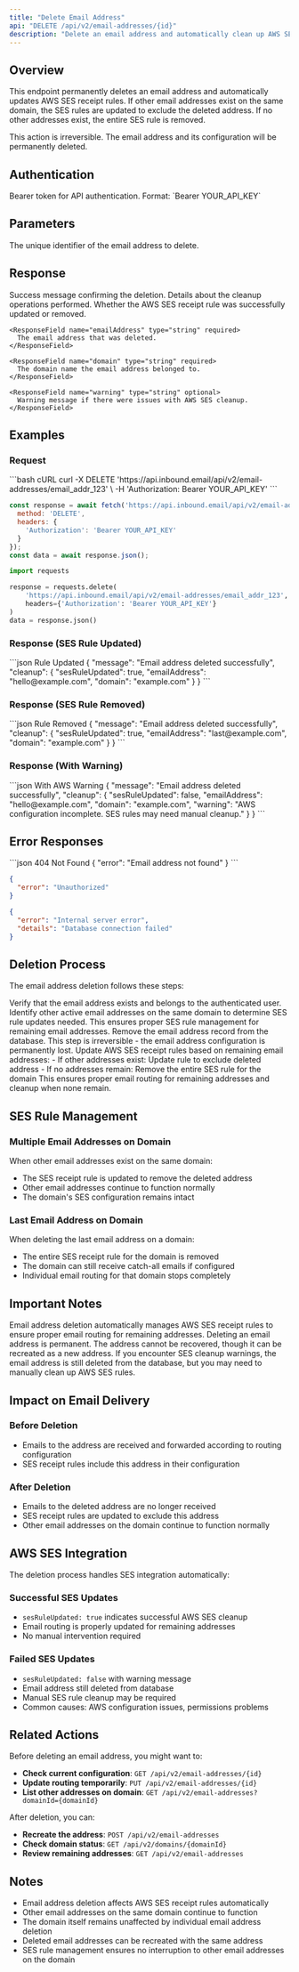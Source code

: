 ```yaml
---
title: "Delete Email Address"
api: "DELETE /api/v2/email-addresses/{id}"
description: "Delete an email address and automatically clean up AWS SES receipt rules"
---
```


## Overview

This endpoint permanently deletes an email address and automatically updates AWS SES receipt rules. If other email addresses exist on the same domain, the SES rules are updated to exclude the deleted address. If no other addresses exist, the entire SES rule is removed.

<Warning>
This action is irreversible. The email address and its configuration will be permanently deleted.
</Warning>

## Authentication

<ParamField header="Authorization" type="string" required>
  Bearer token for API authentication. Format: `Bearer YOUR_API_KEY`
</ParamField>

## Parameters

<ParamField path="id" type="string" required>
  The unique identifier of the email address to delete.
</ParamField>

## Response

<ResponseField name="message" type="string" required>
  Success message confirming the deletion.
</ResponseField>

<ResponseField name="cleanup" type="object" required>
  Details about the cleanup operations performed.
  
  <Expandable title="Cleanup details">
    <ResponseField name="sesRuleUpdated" type="boolean" required>
      Whether the AWS SES receipt rule was successfully updated or removed.
    </ResponseField>
    
    <ResponseField name="emailAddress" type="string" required>
      The email address that was deleted.
    </ResponseField>
    
    <ResponseField name="domain" type="string" required>
      The domain name the email address belonged to.
    </ResponseField>
    
    <ResponseField name="warning" type="string" optional>
      Warning message if there were issues with AWS SES cleanup.
    </ResponseField>
  </Expandable>
</ResponseField>

## Examples

### Request

<RequestExample>
```bash cURL
curl -X DELETE 'https://api.inbound.email/api/v2/email-addresses/email_addr_123' \
  -H 'Authorization: Bearer YOUR_API_KEY'
```

```javascript JavaScript
const response = await fetch('https://api.inbound.email/api/v2/email-addresses/email_addr_123', {
  method: 'DELETE',
  headers: {
    'Authorization': 'Bearer YOUR_API_KEY'
  }
});
const data = await response.json();
```

```python Python
import requests

response = requests.delete(
    'https://api.inbound.email/api/v2/email-addresses/email_addr_123',
    headers={'Authorization': 'Bearer YOUR_API_KEY'}
)
data = response.json()
```
</RequestExample>

### Response (SES Rule Updated)

<ResponseExample>
```json Rule Updated
{
  "message": "Email address deleted successfully",
  "cleanup": {
    "sesRuleUpdated": true,
    "emailAddress": "hello@example.com",
    "domain": "example.com"
  }
}
```
</ResponseExample>

### Response (SES Rule Removed)

<ResponseExample>
```json Rule Removed
{
  "message": "Email address deleted successfully", 
  "cleanup": {
    "sesRuleUpdated": true,
    "emailAddress": "last@example.com",
    "domain": "example.com"
  }
}
```
</ResponseExample>

### Response (With Warning)

<ResponseExample>
```json With AWS Warning
{
  "message": "Email address deleted successfully",
  "cleanup": {
    "sesRuleUpdated": false,
    "emailAddress": "hello@example.com",
    "domain": "example.com",
    "warning": "AWS configuration incomplete. SES rules may need manual cleanup."
  }
}
```
</ResponseExample>

## Error Responses

<ResponseExample>
```json 404 Not Found
{
  "error": "Email address not found"
}
```

```json 401 Unauthorized
{
  "error": "Unauthorized"
}
```

```json 500 Internal Server Error
{
  "error": "Internal server error",
  "details": "Database connection failed"
}
```
</ResponseExample>

## Deletion Process

The email address deletion follows these steps:

<Steps>
<Step title="Validate Ownership">
  Verify that the email address exists and belongs to the authenticated user.
</Step>

<Step title="Check Domain Context">
  Identify other active email addresses on the same domain to determine SES rule updates needed.
  
  <Info>
  This ensures proper SES rule management for remaining email addresses.
  </Info>
</Step>

<Step title="Delete Email Address">
  Remove the email address record from the database.
  
  <Warning>
  This step is irreversible - the email address configuration is permanently lost.
  </Warning>
</Step>

<Step title="Update SES Rules">
  Update AWS SES receipt rules based on remaining email addresses:
  - If other addresses exist: Update rule to exclude deleted address
  - If no addresses remain: Remove the entire SES rule for the domain
  
  <Check>
  This ensures proper email routing for remaining addresses and cleanup when none remain.
  </Check>
</Step>
</Steps>

## SES Rule Management

### Multiple Email Addresses on Domain
When other email addresses exist on the same domain:
- The SES receipt rule is updated to remove the deleted address
- Other email addresses continue to function normally
- The domain's SES configuration remains intact

### Last Email Address on Domain
When deleting the last email address on a domain:
- The entire SES receipt rule for the domain is removed
- The domain can still receive catch-all emails if configured
- Individual email routing for that domain stops completely

## Important Notes

<Info>
Email address deletion automatically manages AWS SES receipt rules to ensure proper email routing for remaining addresses.
</Info>

<Warning>
Deleting an email address is permanent. The address cannot be recovered, though it can be recreated as a new address.
</Warning>

<Tip>
If you encounter SES cleanup warnings, the email address is still deleted from the database, but you may need to manually clean up AWS SES rules.
</Tip>

## Impact on Email Delivery

### Before Deletion
- Emails to the address are received and forwarded according to routing configuration
- SES receipt rules include this address in their configuration

### After Deletion
- Emails to the deleted address are no longer received
- SES receipt rules are updated to exclude this address
- Other email addresses on the domain continue to function normally

## AWS SES Integration

The deletion process handles SES integration automatically:

### Successful SES Updates
- `sesRuleUpdated: true` indicates successful AWS SES cleanup
- Email routing is properly updated for remaining addresses
- No manual intervention required

### Failed SES Updates  
- `sesRuleUpdated: false` with warning message
- Email address still deleted from database
- Manual SES rule cleanup may be required
- Common causes: AWS configuration issues, permissions problems

## Related Actions

Before deleting an email address, you might want to:
- **Check current configuration**: `GET /api/v2/email-addresses/{id}`
- **Update routing temporarily**: `PUT /api/v2/email-addresses/{id}`
- **List other addresses on domain**: `GET /api/v2/email-addresses?domainId={domainId}`

After deletion, you can:
- **Recreate the address**: `POST /api/v2/email-addresses`
- **Check domain status**: `GET /api/v2/domains/{domainId}`
- **Review remaining addresses**: `GET /api/v2/email-addresses`

## Notes

- Email address deletion affects AWS SES receipt rules automatically
- Other email addresses on the same domain continue to function
- The domain itself remains unaffected by individual email address deletion
- Deleted email addresses can be recreated with the same address
- SES rule management ensures no interruption to other email addresses on the domain 